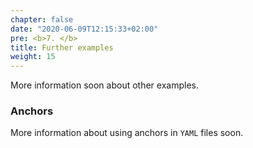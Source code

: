 ```yaml
---
chapter: false
date: "2020-06-09T12:15:33+02:00"
pre: <b>7. </b>
title: Further examples
weight: 15
---
```


More information soon about other examples.


### Anchors

More information about using anchors in `YAML` files soon.



